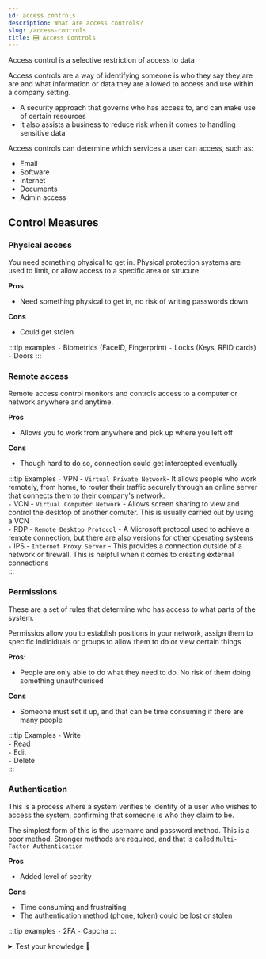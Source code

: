 ```yaml
---
id: access controls
description: What are access controls?
slug: /access-controls
title: 🎛️ Access Controls
---
```


Access control is a selective restriction of access to data

Access controls are a way of identifying someone is who they say they are are and what information or data they are allowed to access and use within a company setting.

- A security approach that governs who has access to, and can make use of certain resources
- It also assists a business to reduce risk when it comes to handling sensitive data

Access controls can determine which services a user can access, such as:
- Email
- Software
- Internet
- Documents
- Admin access

## Control Measures

### Physical access
You need something physical to get in. Physical protection systems are used to limit, or allow access to a specific area or strucure

**Pros** <br />
- Need something physical to get in, no risk of writing passwords down

**Cons** <br />
- Could get stolen

:::tip examples
`-` Biometrics (FaceID, Fingerprint)
`-` Locks (Keys, RFID cards)
`-` Doors
:::

### Remote access
Remote access control monitors and controls access to a computer or network anywhere and anytime.

**Pros** <br />
- Allows you to work from anywhere and pick up where you left off

**Cons** <br />
- Though hard to do so, connection could get intercepted eventually

:::tip Examples
`-` VPN - `Virtual Private Network`- It allows people who work remotely, from home, to router their traffic securely through an online server that connects them to their company's network. <br />
`-` VCN - `Virtual Computer Network` - Allows screen sharing to view and control the desktop of another comuter. This is usually carried out by using a VCN <br />
`-` RDP - `Remote Desktop Protocol` - A Microsoft protocol used to achieve a remote connection, but there are also versions for other operating systems <br />
`-` IPS - `Internet Proxy Server` - This provides a connection outside of a network or firewall. This is helpful when it comes to creating external connections <br />
:::

### Permissions
These are a set of rules that determine who has access to what parts of the system.

Permissios allow you to establish positions in your network, assign them to specific indiciduals or groups to allow them to do or view certain things

**Pros:** <br />
- People are only able to do what they need to do. No risk of them doing something unauthourised

**Cons** <br />
- Someone must set it up, and that can be time consuming if there are many people

:::tip Examples
`-` Write <br />
`-` Read <br />
`-` Edit <br />
`-` Delete <br />
:::

### Authentication
This is a process where a system verifies te identity of a user who wishes to access the system, confirming that someone is who they claim to be.

The simplest form of this is the username and password method. This is a poor method. Stronger methods are required, and that is called `Multi-Factor Authentication`

**Pros** <br />
- Added level of secrity

**Cons** <br />
- Time consuming and frustraiting
- The authentication method (phone, token) could be lost or stolen

:::tip examples
`-` 2FA
`-` Capcha
:::

<details>
  <summary>Test your knowledge 🧠</summary>

<iframe src="https://quizlet.com/681487389/match/embed?i=3loczc&x=1jj1" height="500" width="100%"></iframe>

</details>

